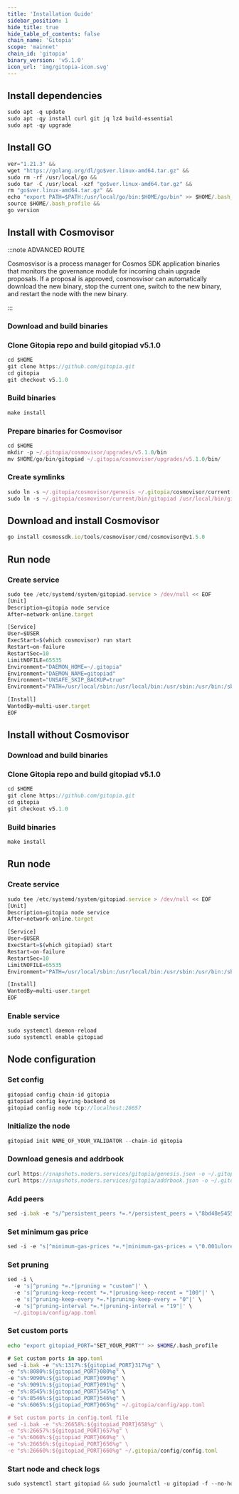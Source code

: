 ```yaml
---
title: 'Installation Guide'
sidebar_position: 1
hide_title: true
hide_table_of_contents: false
chain_name: 'Gitopia'
scope: 'mainnet'
chain_id: 'gitopia'
binary_version: 'v5.1.0'
icon_url: 'img/gitopia-icon.svg'
---
```



<PageTitle
  iconUrl="img/gitopia-icon.svg"
  title="Gitopia Installation Guide"
  chainId="gitopia"
  version="v5.1.0"
/>

## Install dependencies

```js
sudo apt -q update
sudo apt -qy install curl git jq lz4 build-essential
sudo apt -qy upgrade
```

## Install GO

```js
ver="1.21.3" &&
wget "https://golang.org/dl/go$ver.linux-amd64.tar.gz" &&
sudo rm -rf /usr/local/go &&
sudo tar -C /usr/local -xzf "go$ver.linux-amd64.tar.gz" &&
rm "go$ver.linux-amd64.tar.gz" &&
echo "export PATH=$PATH:/usr/local/go/bin:$HOME/go/bin" >> $HOME/.bash_profile &&
source $HOME/.bash_profile &&
go version
```

## Install with Cosmovisor

:::note ADVANCED ROUTE

Cosmosvisor is a process manager for Cosmos SDK application binaries that monitors the governance module for incoming chain upgrade proposals. If a proposal is approved, cosmosvisor can automatically download the new binary, stop the current one, switch to the new binary, and restart the node with the new binary.

:::

### Download and build binaries

### Clone Gitopia repo and build gitopiad v5.1.0

```js
cd $HOME
git clone https://github.com/gitopia.git
cd gitopia
git checkout v5.1.0
```

### Build binaries

```js
make install
```

### Prepare binaries for Cosmovisor

```js
cd $HOME
mkdir -p ~/.gitopia/cosmovisor/upgrades/v5.1.0/bin
mv $HOME/go/bin/gitopiad ~/.gitopia/cosmovisor/upgrades/v5.1.0/bin/
```

### Create symlinks

```js
sudo ln -s ~/.gitopia/cosmovisor/genesis ~/.gitopia/cosmovisor/current -f
sudo ln -s ~/.gitopia/cosmovisor/current/bin/gitopiad /usr/local/bin/gitopiad -f
```

## Download and install Cosmovisor

```js
go install cosmossdk.io/tools/cosmovisor/cmd/cosmovisor@v1.5.0
```

## Run node

### Create service

```js
sudo tee /etc/systemd/system/gitopiad.service > /dev/null << EOF
[Unit]
Description=gitopia node service
After=network-online.target

[Service]
User=$USER
ExecStart=$(which cosmovisor) run start
Restart=on-failure
RestartSec=10
LimitNOFILE=65535
Environment="DAEMON_HOME=~/.gitopia"
Environment="DAEMON_NAME=gitopiad"
Environment="UNSAFE_SKIP_BACKUP=true"
Environment="PATH=/usr/local/sbin:/usr/local/bin:/usr/sbin:/usr/bin:/sbin:/bin:/usr/games:/usr/local/games:/snap/bin:~/.gitopia/cosmovisor/current/bin"

[Install]
WantedBy=multi-user.target
EOF
```

## Install without Cosmovisor

### Download and build binaries

### Clone Gitopia repo and build gitopiad v5.1.0

```js
cd $HOME
git clone https://github.com/gitopia.git
cd gitopia
git checkout v5.1.0
```

### Build binaries

```js
make install
```

## Run node

### Create service

```js
sudo tee /etc/systemd/system/gitopiad.service > /dev/null << EOF
[Unit]
Description=gitopia node service
After=network-online.target

[Service]
User=$USER
ExecStart=$(which gitopiad) start
Restart=on-failure
RestartSec=10
LimitNOFILE=65535
Environment="PATH=/usr/local/sbin:/usr/local/bin:/usr/sbin:/usr/bin:/sbin:/bin:/usr/games:/usr/local/games:/snap/bin"

[Install]
WantedBy=multi-user.target
EOF
```

### Enable service

```js
sudo systemctl daemon-reload
sudo systemctl enable gitopiad
```

## Node configuration

### Set config

```js
gitopiad config chain-id gitopia
gitopiad config keyring-backend os
gitopiad config node tcp://localhost:26657
```

### Initialize the node

```js
gitopiad init NAME_OF_YOUR_VALIDATOR --chain-id gitopia
```

### Download genesis and addrbook

```js
curl https://snapshots.noders.services/gitopia/genesis.json -o ~/.gitopia/config/genesis.json
curl https://snapshots.noders.services/gitopia/addrbook.json -o ~/.gitopia/config/addrbook.json
```

### Add peers

```js
sed -i.bak -e "s/^persistent_peers *=.*/persistent_peers = \"8bd48e54552f091c1d8f194515754ab6ed74f054@gitopia-rpc.noders.services:11356\"/" ~/.gitopia/config/config.toml
```

### Set minimum gas price

```js
sed -i -e "s|^minimum-gas-prices *=.*|minimum-gas-prices = \"0.001ulore\"|" ~/.gitopia/config/app.toml
```

### Set pruning

```js
sed -i \
  -e 's|^pruning *=.*|pruning = "custom"|' \
  -e 's|^pruning-keep-recent *=.*|pruning-keep-recent = "100"|' \
  -e 's|^pruning-keep-every *=.*|pruning-keep-every = "0"|' \
  -e 's|^pruning-interval *=.*|pruning-interval = "19"|' \
  ~/.gitopia/config/app.toml
```

### Set custom ports

```bash
echo "export gitopiad_PORT="SET_YOUR_PORT"" >> $HOME/.bash_profile
```

```js
# Set custom ports in app.toml
sed -i.bak -e "s%:1317%:${gitopiad_PORT}317%g" \
-e "s%:8080%:${gitopiad_PORT}080%g" \
-e "s%:9090%:${gitopiad_PORT}090%g" \
-e "s%:9091%:${gitopiad_PORT}091%g" \
-e "s%:8545%:${gitopiad_PORT}545%g" \
-e "s%:8546%:${gitopiad_PORT}546%g" \
-e "s%:6065%:${gitopiad_PORT}065%g" ~/.gitopia/config/app.toml

# Set custom ports in config.toml file
sed -i.bak -e "s%:26658%:${gitopiad_PORT}658%g" \
-e "s%:26657%:${gitopiad_PORT}657%g" \
-e "s%:6060%:${gitopiad_PORT}060%g" \
-e "s%:26656%:${gitopiad_PORT}656%g" \
-e "s%:26660%:${gitopiad_PORT}660%g" ~/.gitopia/config/config.toml
```

### Start node and check logs

```js
sudo systemctl start gitopiad && sudo journalctl -u gitopiad -f --no-hostname -o cat
```
